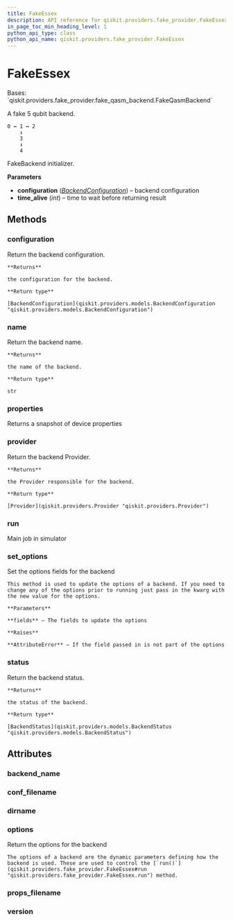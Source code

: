 ```yaml
---
title: FakeEssex
description: API reference for qiskit.providers.fake_provider.FakeEssex
in_page_toc_min_heading_level: 1
python_api_type: class
python_api_name: qiskit.providers.fake_provider.FakeEssex
---
```


# FakeEssex

<Class id="qiskit.providers.fake_provider.FakeEssex" isDedicatedPage={true} github="https://github.com/qiskit/qiskit/tree/stable/0.21/qiskit/providers/fake_provider/backends/essex/fake_essex.py" signature="FakeEssex" modifiers="class">
  Bases: `qiskit.providers.fake_provider.fake_qasm_backend.FakeQasmBackend`

  A fake 5 qubit backend.

  ```text
  0 ↔ 1 ↔ 2
      ↕
      3
      ↕
      4
  ```

  FakeBackend initializer.

  **Parameters**

  *   **configuration** ([*BackendConfiguration*](qiskit.providers.models.BackendConfiguration "qiskit.providers.models.BackendConfiguration")) – backend configuration
  *   **time\_alive** (*int*) – time to wait before returning result

  ## Methods

  <span id="qiskit-providers-fake-provider-fakeessex-configuration" />

  ### configuration

  <Function id="qiskit.providers.fake_provider.FakeEssex.configuration" signature="FakeEssex.configuration()">
    Return the backend configuration.

    **Returns**

    the configuration for the backend.

    **Return type**

    [BackendConfiguration](qiskit.providers.models.BackendConfiguration "qiskit.providers.models.BackendConfiguration")
  </Function>

  <span id="qiskit-providers-fake-provider-fakeessex-name" />

  ### name

  <Function id="qiskit.providers.fake_provider.FakeEssex.name" signature="FakeEssex.name()">
    Return the backend name.

    **Returns**

    the name of the backend.

    **Return type**

    str
  </Function>

  <span id="qiskit-providers-fake-provider-fakeessex-properties" />

  ### properties

  <Function id="qiskit.providers.fake_provider.FakeEssex.properties" signature="FakeEssex.properties()">
    Returns a snapshot of device properties
  </Function>

  <span id="qiskit-providers-fake-provider-fakeessex-provider" />

  ### provider

  <Function id="qiskit.providers.fake_provider.FakeEssex.provider" signature="FakeEssex.provider()">
    Return the backend Provider.

    **Returns**

    the Provider responsible for the backend.

    **Return type**

    [Provider](qiskit.providers.Provider "qiskit.providers.Provider")
  </Function>

  <span id="qiskit-providers-fake-provider-fakeessex-run" />

  ### run

  <Function id="qiskit.providers.fake_provider.FakeEssex.run" signature="FakeEssex.run(run_input, **kwargs)">
    Main job in simulator
  </Function>

  <span id="qiskit-providers-fake-provider-fakeessex-set-options" />

  ### set\_options

  <Function id="qiskit.providers.fake_provider.FakeEssex.set_options" signature="FakeEssex.set_options(**fields)">
    Set the options fields for the backend

    This method is used to update the options of a backend. If you need to change any of the options prior to running just pass in the kwarg with the new value for the options.

    **Parameters**

    **fields** – The fields to update the options

    **Raises**

    **AttributeError** – If the field passed in is not part of the options
  </Function>

  <span id="qiskit-providers-fake-provider-fakeessex-status" />

  ### status

  <Function id="qiskit.providers.fake_provider.FakeEssex.status" signature="FakeEssex.status()">
    Return the backend status.

    **Returns**

    the status of the backend.

    **Return type**

    [BackendStatus](qiskit.providers.models.BackendStatus "qiskit.providers.models.BackendStatus")
  </Function>

  ## Attributes

  ### backend\_name

  <Attribute id="qiskit.providers.fake_provider.FakeEssex.backend_name" attributeValue="'fake_essex'" />

  ### conf\_filename

  <Attribute id="qiskit.providers.fake_provider.FakeEssex.conf_filename" attributeValue="'conf_essex.json'" />

  ### dirname

  <Attribute id="qiskit.providers.fake_provider.FakeEssex.dirname" attributeValue="'/home/runner/work/qiskit/qiskit/.tox/docs/lib/python3.8/site-packages/qiskit/providers/fake_provider/backends/essex'" />

  ### options

  <Attribute id="qiskit.providers.fake_provider.FakeEssex.options">
    Return the options for the backend

    The options of a backend are the dynamic parameters defining how the backend is used. These are used to control the [`run()`](qiskit.providers.fake_provider.FakeEssex#run "qiskit.providers.fake_provider.FakeEssex.run") method.
  </Attribute>

  ### props\_filename

  <Attribute id="qiskit.providers.fake_provider.FakeEssex.props_filename" attributeValue="'props_essex.json'" />

  ### version

  <Attribute id="qiskit.providers.fake_provider.FakeEssex.version" attributeValue="1" />
</Class>

